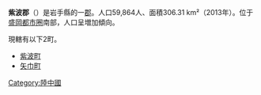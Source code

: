 {{日本郡
| 郡 = 紫波郡
| 日文原名 = 紫波郡
| 平假名 = しわぐん
| 羅馬字拼音 = Shiwa-gun
| 地圖 =
| 都道府縣 = 岩手縣
| 編號 =
| 町 = 2
| 村 =
| 經度 =
| 緯度 =
| 註記 =
|}}
'''紫波郡'''（{{jpn|j=紫波郡|hg=しわぐん|rm=Shiwa gun|f=y}}）是岩手縣的一[[郡|郡]]。人口59,864人、面積306.31 km²（2013年）。位于[[盛岡都市圈|盛岡都市圈]]南部，人口呈増加傾向。

現轄有以下2町。

*[[紫波町|紫波町]]
*[[矢巾町|矢巾町]]

{{陸中國的郡}}
{{岩手縣}}

{{Authority control}}
[[Category:陸中國|Category:陸中國]]